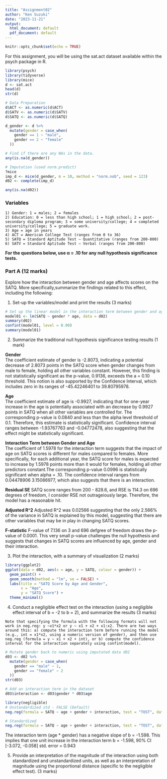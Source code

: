 ```yaml
---
title: "Assignment02"
author: "Ken Suzuki"
date: "2023-11-21"
output:
  html_document: default
  pdf_document: default
---
```


```r
knitr::opts_chunk$set(echo = TRUE)
```

For this assignment, you will be using the sat.act dataset available within the psych package in R.
```r
library(psych)
library(tidyverse)
library(mice)
d <- sat.act 
head(d)
str(d)

# Data Preparation
d$ACT <- as.numeric(d$ACT)
d$SATV <- as.numeric(d$SATV)
d$SATQ <- as.numeric(d$SATQ)

d_gender <- d %>%
  mutate(gender = case_when(
    gender == 1 ~ "male",
    gender == 2 ~ "female"
  ))

# Find if there are any NAs in the data.
any(is.na(d_gender))

# Imputation (used norm.predict)
?mice
imp_d <- mice(d_gender, m = 10, method = "norm.nob", seed = 123)
d02 <- complete(imp_d)

any(is.na(d02))
```

### Variables
```
1) Gender: 1 = males; 2 = females
2) Education: 0 = less than high school; 1 = high school; 2 = post-secondary diploma program; 3 = some university/college; 4 = completed university/college; 5 = graduate work.
3) Age = age in years
4) ACT = American College Test (ranges from 0 to 36)
5) SATQ = Standard Aptitude Test – Quantitative (ranges from 200-800)
6) SATV = Standard Aptitude Test – Verbal (ranges from 200-800)
```
**For the questions below, use α = .10 for any null hypothesis significance tests.**

### Part A (12 marks)
Explore how the interaction between gender and age affects scores on the SATQ. More specifically,summarize the findings related to this effect, including the following:

1) Set-up the variables/model and print the results (3 marks)
```r
# Set up the linear model in the interaction term between gender and age for SATQ score.
model01 <- lm(SATQ ~ gender * age, data = d02)
summary(d02)
confint(model01, level = 0.90)
summary(model01)
```
2) Summarize the traditional null hypothesis significance testing results (1 mark)

**Gender**  
The coefficient estimate of gender is -2.8073, indicating a potential decrease of 2.8073 points in the SATQ score when gender changes from male to female, holding all other variables constant. However, this finding is not statistically significant as the p-value, 0.9136, exceeds the a = 0.10 threshold. This notion is also supported by the Confidence Interval, which includes zero in its ranges of -45.42246401 to 39.80795978. 

**Age**  
The coefficient estimate of age is -0.9927, indicating that for one-year increase in the age is potentially associated with an decrease by 0.9927 points in SATQ when all other variables are controlled for. The corresponding p-value is 0.0840 and less than the alpha level threshold of 0.1. Therefore, this estimate is statistically significant. Confidence interval ranges between -1.93767763 and -0.04772478, also suggesting that the effect might be statistically significant.

**Interaction Term between Gender and Age**  
The coefficient of 1.5978 for the interaction term suggests that the impact of age on SATQ scores is different for males compared to females. More specifically, for each additional year, the SATQ score for males is expected to increase by 1.5978 points more than it would for females, holding all other predictors constant.The corresponding p-value 0.0996 is statistically significant when alpha = .10. The confidence interval ranges from 0.04478906   3.15086977, which also suggests that there is an interaction.

**Residual SE**
SATQ score ranges from 200 - 828.6, and RSE is 114.3 on 696 degrees of freedom, I consider RSE not outrageiously large. Therefore, the model has a reasonable hit.

**Adjusted R^2**
Adjusted R^2 was 0.02566 suggesting that the only 2.566% of the variance in SATQ is explained by this model, suggesting that there are other variables that may be in play in changing SATQ scores.

**F-statistic**
F-value of 7.136 on 3 and 696 defgree of freedom draws the p-value of 0.0001. This very small p-value challenges the null hypothesis and suggests that changes in SATQ scores are influenced by age, gender and their interaction.


3) Plot the interaction, with a summary of visualization (2 marks)
```r
library(ggplot2)
ggplot(data = d02, aes(x = age, y = SATQ, colour = gender)) +
  geom_point() +
  geom_smooth(method = "lm", se = FALSE) +
  labs(title = "SATQ Score by Age and Gender",
       x = "Age",
       y = "SATQ Score") +
  theme_minimal()
```

4) Conduct a negligible effect test on the interaction (using a negligible effect interval of b = -2 to b = 2), and summarize the results (3 marks)
```
Note that specifying the formula with the following formats will not work in neg.reg: y ~x1*x2 or y ~ x1 + x2 + x1:x2. There are two ways around this: a) compute the interaction term before running the model (e.g., int = x1*x2, using a numeric version of gender), and then use neg.reg (formula = y ~ x1 + x2 + int), or b) compute the confidence interval for the interaction separately using confint(model).
```
```r
# Mutate gender back to numeric using imputated data d02
d03 <- d02 %>%
  mutate(gender = case_when(
    gender == "male" ~ 1,
    gender == "female" ~ 2
  ))
str(d03)

# Add an interaction term in the dataset
d03$interaction <- d03$gender * d03$age

library(negligible)
# Unstandardized std - FALSE (Default)
neg.reg(formula = SATQ ~ age + gender + interaction, test = "TOST", data = d03, predictor = interaction, eil = -2, eiu = 2)

# Standardized
neg.reg(formula = SATQ ~ age + gender + interaction, test = "TOST", data = d03, predictor = interaction, eil = -2, eiu = 2, std = TRUE)

```
The interaction term (age * gender) has a negative slope of b = -1.598. This implies that one unit increase in the interaction term 
b = -1.598, 90% CI [-3.072, -0.058]
std. error = 0.943


5) Provide an interpretation of the magnitude of the interaction using both standardized and
unstandardized units, as well as an interpretation of magnitude using the proportional
distance (specific to the negligible effect test). (3 marks)